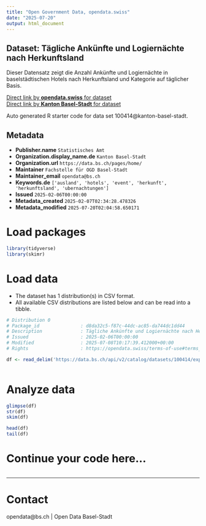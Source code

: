 ```yaml
---
title: "Open Government Data, opendata.swiss"
date: "2025-07-20"
output: html_document
---
```


## Dataset: Tägliche Ankünfte und Logiernächte nach Herkunftsland

Dieser Datensatz zeigt die Anzahl Ankünfte und Logiernächte in baselstädtischen Hotels nach Herkunftsland und Kategorie auf täglicher Basis.

[Direct link by **opendata.swiss** for dataset](https://opendata.swiss/de/dataset/tagliche-ankunfte-und-logiernachte-nach-herkunftsland)<br>
[Direct link by **Kanton Basel-Stadt** for dataset](https://data.bs.ch/explore/dataset/100414/)

Auto generated R starter code for data set 100414@kanton-basel-stadt.

## Metadata

- **Publisher.name** `Statistisches Amt`
- **Organization.display_name.de** `Kanton Basel-Stadt`
- **Organization.url** `https://data.bs.ch/pages/home/`
- **Maintainer** `Fachstelle für OGD Basel-Stadt`
- **Maintainer_email** `opendata@bs.ch`
- **Keywords.de** `['ausland', 'hotels', 'event', 'herkunft', 'herkunftsland', 'ubernachtungen']`
- **Issued** `2025-02-06T00:00:00`
- **Metadata_created** `2025-02-07T02:34:28.478326`
- **Metadata_modified** `2025-07-20T02:04:58.650171`


# Load packages

```r

library(tidyverse)
library(skimr)

```

# Load data

-   The dataset has 1 distribution(s) in CSV format.
-   All available CSV distributions are listed below and can be read into a tibble.

```r

# Distribution 0
# Package_id               : d8da32c5-f87c-44dc-ac85-da744dc1dd44
# Description              : Tägliche Ankünfte und Logiernächte nach Herkunftsland (csv)
# Issued                   : 2025-02-06T00:00:00
# Modified                 : 2025-07-08T10:17:39.412000+00:00
# Rights                   : https://opendata.swiss/terms-of-use#terms_by

df <- read_delim('https://data.bs.ch/api/v2/catalog/datasets/100414/exports/csv?use_labels=true')



```

# Analyze data

```r

glimpse(df)
str(df)
skim(df)

head(df)
tail(df)

```

# Continue your code here...

```r

```

------------------------------------------------------------------------

# Contact

opendata@bs.ch | Open Data Basel-Stadt
